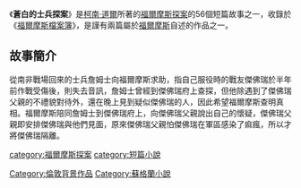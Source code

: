 {{unreferenced|time=2014-05-08T15:06:56+00:00}}
{{infobox Book |
| name =
蒼白的士兵探案| title_orig = '''''The Adventure of the Blanched Soldier'''''
|image =
| image_caption =
| author = [[柯南·道爾|柯南·道爾]]
| country = {{UK}}
| language = [[英文|英文]]
| series =
| genre = [[短篇小說|短篇小說]]
| release_date = 1926年
}}
《'''蒼白的士兵探案'''》是[[柯南·道爾|柯南·道爾]]所著的[[福爾摩斯探案|福爾摩斯探案]]的56個短篇故事之一，收錄於《[[福爾摩斯檔案簿|福爾摩斯檔案簿]]》，是謹有兩篇屬於[[福爾摩斯|福爾摩斯]]自述的作品之一。
==故事簡介==
從南非戰場回來的士兵詹姆士向福爾摩斯求助，指自己服役時的戰友傑佛瑞於半年前作戰受傷後，則失去音訊，詹姆士曾經到傑佛瑞府上查探，但他除遇到了傑佛瑞父親的不禮貌對待外，還在晚上見到疑似傑佛瑞的人，因此希望福爾摩斯查明真相。福爾摩斯陪同詹姆士到傑佛瑞府上，向傑佛瑞父親說出自己的懷疑，傑佛瑞父親即安排傑佛瑞與他們見面，原來傑佛瑞父親怕傑佛瑞在軍區感染了痲瘋，所以才將傑佛瑞隔離。

{{福爾摩斯檔案簿}}
[[category:福爾摩斯探案|category:福爾摩斯探案]]
[[category:短篇小說|category:短篇小說]]
[[Category:倫敦背景作品|Category:倫敦背景作品]]
[[Category:蘇格蘭小說|Category:蘇格蘭小說]]